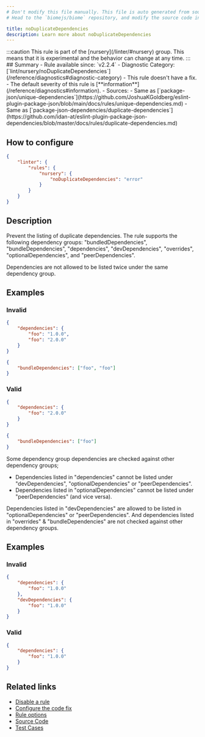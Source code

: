 ```yaml
---
# Don't modify this file manually. This file is auto generated from source, and you will lose your changes next time the website is built.
# Head to the `biomejs/biome` repository, and modify the source code in there.

title: noDuplicateDependencies
description: Learn more about noDuplicateDependencies
---
```


<Tabs>
<TabItem label="JSON (and super languages)" icon="seti:json">
:::caution
This rule is part of the [nursery](/linter/#nursery) group. This means that it is experimental and the behavior can change at any time.
:::
## Summary
- Rule available since: `v2.2.4`
- Diagnostic Category: [`lint/nursery/noDuplicateDependencies`](/reference/diagnostics#diagnostic-category)
- This rule doesn't have a fix.
- The default severity of this rule is [**information**](/reference/diagnostics#information).
- Sources: 
  - Same as [`package-json/unique-dependencies`](https://github.com/JoshuaKGoldberg/eslint-plugin-package-json/blob/main/docs/rules/unique-dependencies.md)
  - Same as [`package-json-dependencies/duplicate-dependencies`](https://github.com/idan-at/eslint-plugin-package-json-dependencies/blob/master/docs/rules/duplicate-dependencies.md)

## How to configure
```json title="biome.json"
{
	"linter": {
		"rules": {
			"nursery": {
				"noDuplicateDependencies": "error"
			}
		}
	}
}

```
## Description
Prevent the listing of duplicate dependencies.
The rule supports the following dependency groups: "bundledDependencies", "bundleDependencies", "dependencies", "devDependencies", "overrides", "optionalDependencies", and "peerDependencies".

Dependencies are not allowed to be listed twice under the same dependency group.

## Examples

### Invalid

```json
{
    "dependencies": {
        "foo": "1.0.0",
        "foo": "2.0.0"
    }
}
```

```json
{
    "bundleDependencies": ["foo", "foo"]
}
```

### Valid

```json
{
    "dependencies": {
        "foo": "2.0.0"
    }
}
```

```json
{
    "bundleDependencies": ["foo"]
}
```

Some dependency group dependencies are checked against other dependency groups;

- Dependencies listed in "dependencies" cannot be listed under "devDependencies", "optionalDependencies" or "peerDependencies".
- Dependencies listed in "optionalDependencies" cannot be listed under "peerDependencies" (and vice versa).

Dependencies listed in "devDependencies" are allowed to be listed in "optionalDependencies" or "peerDependencies".
And dependencies listed in "overrides" & "bundleDependencies" are not checked against other dependency groups.

## Examples

### Invalid

```json
{
    "dependencies": {
        "foo": "1.0.0"
    },
    "devDependencies": {
        "foo": "1.0.0"
    }
}
```

### Valid

```json
{
    "dependencies": {
        "foo": "1.0.0"
    }
}
```

## Related links

- [Disable a rule](/linter/#disable-a-rule)
- [Configure the code fix](/linter#configure-the-code-fix)
- [Rule options](/linter/#rule-options)
- [Source Code](https://github.com/biomejs/biome/blob/main/crates/biome_json_analyze/src/lint/nursery/no_duplicate_dependencies.rs)
- [Test Cases](https://github.com/biomejs/biome/blob/main/crates/biome_json_analyze/tests/specs/nursery/noDuplicateDependencies)

</TabItem>
</Tabs>

